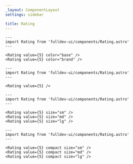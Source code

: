 ```yaml
---
_layout: ComponentLayout
settings: sidebar

title: Rating
---
```


```astro live
---
import Rating from 'fulldev-ui/components/Rating.astro'
---

<Rating value={5} color="base" />
<Rating value={5} color="brand" />
```

```astro live
---
import Rating from 'fulldev-ui/components/Rating.astro'
---

<Rating value={5} />
```

```astro live
---
import Rating from 'fulldev-ui/components/Rating.astro'
---

<Rating value={5} size="sm" />
<Rating value={5} size="md" />
<Rating value={5} size="lg" />
```

```astro live
---
import Rating from 'fulldev-ui/components/Rating.astro'
---

<Rating value={5} compact size="sm" />
<Rating value={5} compact size="md" />
<Rating value={5} compact size="lg" />
```
